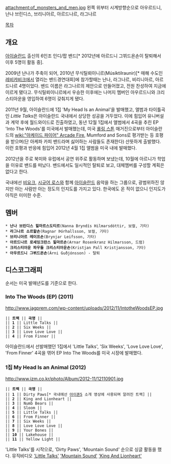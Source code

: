 attachment:of_monsters_and_men.jpg
왼쪽 위부터 시계방향순으로 아우르드니, 난나 브린디스, 브리니아르, 아르드나르, 라그나르

[[목차]]
== 개요 ==
[[아이슬란드]] 출신의 6인조 인디/팝 밴드[* 2012년에 아르드니 그뷔드욘손이 탈퇴해서 이후 5명이 활동 중].

2009년 난나가 주축이 되어, 2010년 무식틸뢰이니르(Músíktilraunir)[* 매해 수도인 [[레비캬비크]]에서 열리는 밴드경연대회]에 참가할때는 난나, 라그나르, 비리니아르, 아르드나르 4명이었다. 밴드 이름은 라그나르의 제안으로 만들어졌고, 전원 찬성하여 지금에 이르게 됐다고. 무식틸뢰이니르에서 우승한 이후에는 나머지 멤버인 아우르드니와 크리스티아운을 영입하여 6명이 갖춰지게 됐다.

2011년 9월, 아이슬란드에 1집 'My Head Is an Animal'을 발매했고, 앨범과 타이틀곡인 ''Little Talks''은 아이슬란드 국내에서 상당한 성공을 거두었다. 이에 힘입어 유니버설과 계약 후에 월드와이드로 진출하였고, 동년 12월 1집에서 앨범에서 4곡을 추린 EP 'Into The Woods'를 미국에서 발매했는데, 미국 [[롤링 스톤]] 매거진으로부터 아이슬란드의 [[wiki:"아케이드 파이어" Arcade Fire]], Mumford and Sons로 평가받는 등 호평을 받으며(단 아케파 카피 밴드라며 싫어하는 사람들도 존재한다) 산뜻하게 출발했다. 이런 호평과 반응에 힘입어 2012년 4월 1집 앨범을 미국 내에 발매했다.

2012년을 주로 북미와 유럽에서 공연 위주로 활동하며 보냈는데, 10월에 아르니가 학업을 이유로 밴드를 떠났다. 밴드에서도 일시적인 탈퇴로 보고, 대체멤버를 구성할 계획은 없다고 한다.

국내에선 [[비요크]], [[시규어 로스]]와 함께 [[아이슬란드]] 음악을 하는 그룹으로, 광범위하진 않지만 아는 사람만 아는 정도의 인지도를 가지고 있다. 한국에도 온 적이 없으니 인지도가 아직은 미미한 수준.

== 멤버 ==
 * '''난나 브린디스 힐마르스도티르'''(Nanna Bryndís Hilmarsdóttir, 보컬, 기타)
 * '''라그나르 소르할손'''(Ragnar Þórhallsson, 보컬, 기타)
 * '''브리니아르 레이프손'''(Brynjar Leifsson, 기타)
 * '''아르드나르 로세잉크란스 힐마르손'''(Arnar Rosenkranz Hilmarsson, 드럼)
 * '''크리스티아운 파우들 크리스티아운손'''(Kristjan Pall Kristjansson, 기타)
 * '''아우르드니 그뷔드욘손'''(Árni Guðjónsson) - 탈퇴

== 디스코그래피 ==
순서는 미국 발매년도를 기준으로 한다.
=== Into The Woods (EP) (2011) ===
http://www.jagprem.com/wp-content/uploads/2012/11/IntotheWoodsEP.jpg
 || '''트랙''' || '''곡명''' ||
 || '''1''' || Little Talks ||
 || '''2''' || Six Weeks ||
 || '''3''' || Love Love Love ||
 || '''4''' || From Finner ||
아이슬란드에서 선발매했던 1집에서 'Little Talks', 'Six Weeks', 'Love Love Love', 'From Finner' 4곡을 엮어 EP Into The Woods를 미국 시장에 발매했다.
=== 1집 My Head Is an Animal (2012) ===
http://www.izm.co.kr/photo/Album/2012-11/12110901.jpg
 || '''트랙''' || '''곡명''' ||
 || '''1''' || Dirty Paws[* 국내에선 [[아이폰5]] 소개 영상에 사용되며 알려진 트랙] ||
 || '''2''' || King and Lionheart ||
 || '''3''' || Numb Bears ||
 || '''4''' || Sloom ||
 || '''5''' || Little Talks ||
 || '''6''' || From Finner ||
 || '''7''' || Six Weeks ||
 || '''8''' || Love Love Love ||
 || '''9''' || Your Bones ||
 || '''10''' || Lakehouse ||
 || '''11''' || Yellow Light ||

'Little Talks'를 시작으로, 'Dirty Paws', 'Mountain Sound' 순으로 싱글 활동을 했다. 뮤직비디오 [http://www.youtube.com/watch?v=ghb6eDopW8I 'Little Talks'] [http://www.youtube.com/watch?v=0gEVaniPOmU 'Mountain Sound'] [http://www.youtube.com/watch?v=A76a_LNIYwE 'King And Lionheart']
